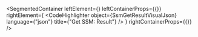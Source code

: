 
<SegmentedContainer
  leftElement={<SsmGetResultDesc />}
  leftContainerProps={{}}
  rightElement={
    <CodeHighlighter
      object={SsmGetResultVisualJson}
      language={"json"}
      title={"Get SSM: Result"}
    />
  }
  rightContainerProps={{}}
/>
